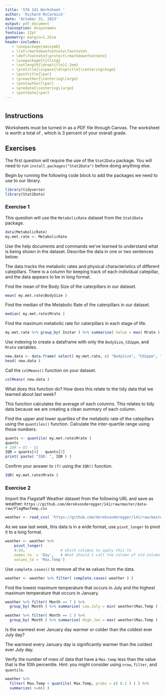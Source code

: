 ```yaml
---
title: 'STA 141 Worksheet '
author: 'Richard McCormick'
date: 'October 31, 2023'
output: pdf_document
classoption: dvipsnames
fontsize: 12pt
geometry: margin=1.25cm
header-includes:
   - \usepackage{amssymb}
   - \let\rmarkdownfootnote\footnote%
   - \def\footnote{\protect\rmarkdownfootnote}
   - \usepackage{titling}
   - \setlength{\droptitle}{-2em}
   - \pretitle{\vspace{\droptitle}\centering\huge}
   - \posttitle{\par}
   - \preauthor{\centering\large}
   - \postauthor{\par}
   - \predate{\centering\large}
   - \postdate{\par}
---
```


# \color{Blue} \textbf{Due Date: Tuesday, November 7, 2023 before 11:00am.}

## Instructions
\color{Black}
Worksheets must be turned in as a PDF file through Canvas. The worksheet is worth a total of \textbf{15 points}, which is 3 percent of your overall grade.

## \color{Blue} Exercises

The first question will require the use of the `Stat2Data` package. You will need to run `install.packages("Stat2Data")` before doing anything else.

Begin by running the following code block to add the packages we need to use to our library.
```r
library(tidyverse)
library(Stat2Data)
```

### \color{Blue} Exercise 1

\color{Dandelion} \textbf{(a)} \color{Black} This question will use the `MetabolicRate` dataset from the `Stat2Data` package.

```r
data(MetabolicRate)
my.met.rate <- MetabolicRate
```
Use the help documents and commands we've learned to understand what is being shown in the dataset. Describe the data in one or two sentences below:

The data tracks the metabolic rates and physical characteristics of different catepillars. There is a column for keeping track of each individual catepillar, and the data appears to be in long format.

\color{Dandelion} \textbf{(b)} \color{Black} Find the mean of the Body Size of the caterpillars in our dataset.

```r
mean( my.met.rate$BodySize )
```

\color{Dandelion} \textbf{(c)} \color{Black} Find the median of the Metabolic Rate of the caterpillars in our dataset.

```r
median( my.met.rate$Mrate )
```


\color{Dandelion} \textbf{(d)} \color{Black} Find the maximum metabolic rate for caterpillars in each stage of life.
```r
my.met.rate %>% group_by( Instar ) %>% summarise( Value = max( Mrate ) )
```


\color{Dandelion} \textbf{(e)} \color{Black} Use indexing to create a dataframe with only the `BodySize`, `CO2ppm`, and `Mrate` variables.
```r
new.data <- data.frame( select( my.met.rate, c( "BodySize", "CO2ppm", "Mrate" ) ) )
head( new.data )
```

\color{Dandelion} \textbf{(f)} \color{Black} Call the `colMeans()` function on your dataset.
```r
colMeans( new.data )
```

What does this function do? How does this relate to the tidy data that we learned about last week?

This function calculates the average of each columns. This relates to tidy data because we are creating a clean summary of each column.

\color{Dandelion} \textbf{(f)} \color{Black} Find the upper and lower quartiles of the metabolic rate of the catepillars using the `quantiles()` function. Calculate the inter-quartile range using these numbers.

```r
quants <- quantile( my.met.rate$Mrate )
quants
# IQR = Q3 - Q1
IQR = quants[4] - quants[2]
print( paste( "IQR: ", IQR ) )
```

\color{Dandelion} \textbf{(g)} \color{Black} Confirm your answer to `(f)` using the `IQR()` function.

```r
IQR( my.met.rate$Mrate )
```


### \color{Blue} Exercise 2

\color{Dandelion} \textbf{(a)} \color{Black} Import the Flagstaff Weather dataset from the following URL and save as weather: `https://github.com/dereksonderegger/141/raw/master/data-raw/FlagMaxTemp.csv`
```r
weather <- read_csv( 'https://github.com/dereksonderegger/141/raw/master/data-raw/FlagMaxTemp.csv' )
```

\color{Dandelion} \textbf{(b)} \color{Black} As we saw last week, this data is in a wide format, use `pivot_longer` to pivot it to a long format.
```r
weather <- weather %>%
    pivot_longer( 
    4:34,                # which columns to apply this to
    names_to  = 'Day',   # What should I call the column of old column names
    values_to = 'Max.Temp')
```

\color{Dandelion} \textbf{(c)} \color{Black} Use `complete.cases()` to remove all the `NA` values from the data.
```r
weather <- weather %>% filter( complete.cases( weather ) )
```

\color{Dandelion} \textbf{(d)} \color{Black} Find the lowest maximum temperature that occurs in July and the highest maximum temperature that occurs in January.
```r
weather %>% filter( Month == 7 ) %>%
  group_by( Month ) %>% summarise( Low.July = min( weather$Max.Temp ) )

weather %>% filter( Month == 1 ) %>% 
  group_by( Month ) %>% summarise( High.Jan = max( weather$Max.Temp ) )

```

Is the warmest ever January day warmer or colder than the coldest ever July day?

The warmest every January day is significantly warmer than the coldest ever July day.

\color{Dandelion} \textbf{(e)} \color{Black} Verify the number of rows of data that have a `Max.temp` less than the value that is the 10th percentile. Hint: you might consider using `nrow`, `filter`, and `quantile`.
```r
weather %>% 
  filter( Max.Temp < quantile( Max.Temp, probs = c( 0.1 ) ) ) %>% 
  summarize( n=n() )
```
